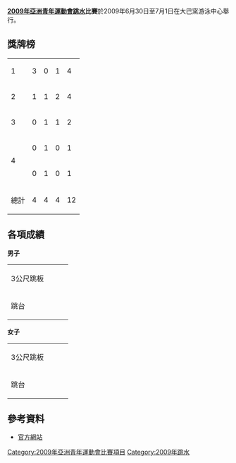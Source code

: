 '''[[2009年亞洲青年運動會|2009年亞洲青年運動會]][[跳水|跳水]]比賽'''於2009年6月30日至7月1日在大巴窯游泳中心舉行。

==獎牌榜==
{| {{RankedMedalTable|nation-width=200px}}
|-
| 1 ||align=left| {{flagIOC2team|CHN|2009年亞洲青年運動會}} || 3 || 0 || 1 || 4
|-
| 2 ||align=left| {{flagIOC2team|KOR|2009年亞洲青年運動會}} || 1 || 1 || 2 || 4
|-
| 3 ||align=left| {{flagIOC2team|PRK|2009年亞洲青年運動會}} || 0 || 1 || 1 || 2
|-
| rowspan=2|4 ||align=left| {{flagIOC2team|KUW|2009年亞洲青年運動會}} || 0 || 1 || 0 || 1
|-
| align=left| {{flagIOC2team|MAC|2009年亞洲青年運動會}} || 0 || 1 || 0 || 1
|-
!colspan=2| 總計 || 4 || 4 || 4 || 12
|}

==各項成績==
'''男子'''
{|{{MedalistTable|type=項目}}
|-
|3公尺跳板
|{{flagIOC2medalist|[[吳棟良|吳棟良]]|CHN|2009年亞洲青年運動會}}
|{{flagIOC2medalist|[[Rashid_Al-Harbi|Rashid Al-Harbi]]|KUW|2009年亞洲青年運動會}}
|{{flagIOC2medalist|[[趙盛引|趙盛引]]|KOR|2009年亞洲青年運動會}}
|-
|跳台
|{{flagIOC2medalist|[[張雁全|張雁全]]|CHN|2009年亞洲青年運動會}}
|{{flagIOC2medalist|[[Lee_Tae-Kyun|Lee Tae-Kyun]]|KOR|2009年亞洲青年運動會}}
|{{flagIOC2medalist|[[Hyon_Il-Myong|Hyon Il-Myong]]|PRK|2009年亞洲青年運動會}}
|}
'''女子'''
{|{{MedalistTable|type=項目}}
|-
|3公尺跳板
|{{flagIOCmedalist|[[Kim_Na-Mi|Kim Na-Mi]]|KOR|2009年亞洲青年運動會}}
|{{flagIOCmedalist|[[Lei_Sio_I|Lei Sio I]]|MAC|2009年亞洲青年運動會}}
|{{flagIOCmedalist|[[Liu_Tian|Liu Tian]]|CHN|2009年亞洲青年運動會}}
|-
|跳台
|{{flagIOCmedalist|[[劉嬌|劉嬌]]|CHN|2009年亞洲青年運動會}}
|{{flagIOCmedalist|[[Sin_Ji-Hyang|Sin Ji-Hyang]]|PRK|2009年亞洲青年運動會}}
|{{flagIOCmedalist|[[Yun_Seung-Eun|Yun Seung-Eun]]|KOR|2009年亞洲青年運動會}}
|}

==參考資料==
* [https://web.archive.org/web/20150710015914/http://www.ayg2009.sg/ 官方網站]

{{2009年亞洲青年運動會項目}}

[[Category:2009年亞洲青年運動會比賽項目|Category:2009年亞洲青年運動會比賽項目]]
[[Category:2009年跳水|Category:2009年跳水]]